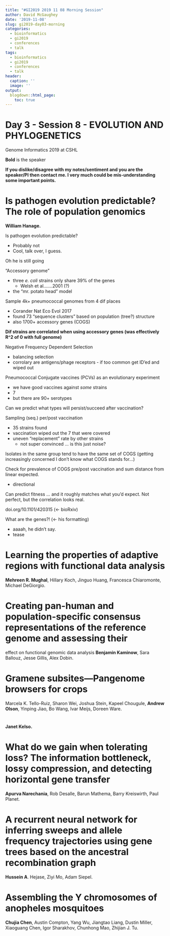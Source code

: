 ```yaml
---
title: "#GI2019 2019 11 08 Morning Session"
author: David McGaughey
date: '2019-11-08'
slug: gi2019-day03-morning
categories:
  - bioinformatics
  - gi2019
  - conferences
  - talk
tags:
  - bioinformatics
  - gi2019
  - conferences
  - talk
header:
  caption: ''
  image: ''
output:
  blogdown::html_page:
    toc: true
---
```


# Day 3 - Session 8 - EVOLUTION AND PHYLOGENETICS

Genome Informatics 2019 at CSHL

**Bold** is the speaker

**If you dislike/disagree with my notes/sentiment and you are the speaker/PI then contact me. I very much could be mis-understanding some important points.**

# Is pathogen evolution predictable? The role of population genomics
**William Hanage.**

Is pathogen evolution predictable?

  - Probably not
  - Cool, talk over, I guess.
  
Oh he is still going

"Accessory genome"
  
  - three *e. coli* strains only share 39% of the genes
    - Welsh et al.......2001 (?)
  - the "mr. potato head" model
  
Sample 4k+ pneumococcal genomes from 4 dif places
  
  - Corander Nat Eco Evol 2017
  - found 73 "sequence clusters" based on population (tree?) structure
  - also 1700+ accessory genes (COGS)
  
**Dif strains are correlated when using accessory genes (was effectively R^2 of 0 with full genome)**

Negative Frequency Dependent Selection

  - balancing selection
  - corrolary are antigens/phage receptors - if too common get ID'ed and wiped out

Pneumococcal Conjugate vaccines (PCVs) as an evolutionary experiment

  - we have good vaccines against *some* strains
  - 7
  - but there are 90+ serotypes

Can we predict what types will persist/succeed after vaccination?


Sampling (seq.) per/post vaccination

  - 35 strains found
  - vaccination wiped out the 7 that were covered
  - uneven "replacement" rate by other strains
    - not super convinced ... is this just noise?
    
Isolates in the same group tend to have the same set of COGS (getting increasingly concerned I don't know what COGS stands for...)

Check for prevalence of COGS pre/post vaccination and sum distance from linear expected. 

  - directional
  
Can predict fitness ... and it roughly matches what you'd expect. Not perfect, but the correlation looks real. 

doi.org/10.1101/420315 (<- bioRxiv)

What are the genes?! (<- his formatting)

  - aaaah, he didn't say.
  - tease
  

# Learning the properties of adaptive regions with functional data analysis
**Mehreen R. Mughal**, Hillary Koch, Jinguo Huang, Francesca Chiaromonte, Michael DeGiorgio.

# Creating pan-human and population-specific consensus representations of the reference genome and assessing their
effect on functional genomic data analysis
**Benjamin Kaminow**, Sara Ballouz, Jesse Gillis, Alex Dobin.

# Gramene subsites—Pangenome browsers for crops
Marcela K. Tello-Ruiz, Sharon Wei, Joshua Stein, Kapeel Chougule, **Andrew Olson**, Yinping Jiao, Bo Wang, Ivar Meijs, Doreen Ware.

# 
**Janet Kelso.**

# What do we gain when tolerating loss? The information bottleneck, lossy compression, and detecting horizontal gene transfer
**Apurva Narechania**, Rob Desalle, Barun Mathema, Barry Kreiswirth,
Paul Planet.

# A recurrent neural network for inferring sweeps and allele frequency trajectories using gene trees based on the ancestral recombination graph
**Hussein A**. Hejase, Ziyi Mo, Adam Siepel.

# Assembling the Y chromosomes of anopheles mosquitoes
**Chujia Chen**, Austin Compton, Yang Wu, Jiangtao Liang, Dustin Miller, Xiaoguang Chen, Igor Sharakhov, Chunhong Mao, Zhijian J. Tu.


